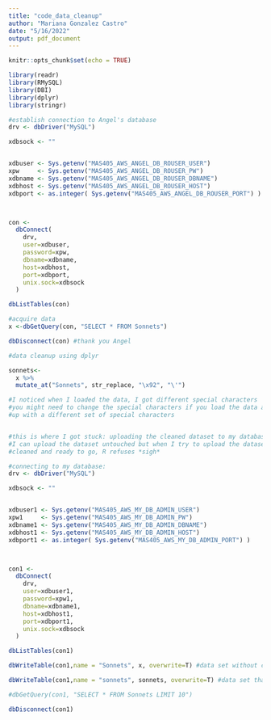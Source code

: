 ```yaml
---
title: "code_data_cleanup"
author: "Mariana Gonzalez Castro"
date: "5/16/2022"
output: pdf_document
---
```


```r
knitr::opts_chunk$set(echo = TRUE)
```

```r
library(readr)
library(RMySQL)
library(DBI)
library(dplyr)
library(stringr)
```

```r
#establish connection to Angel's database
drv <- dbDriver("MySQL")

xdbsock <- ""


xdbuser <- Sys.getenv("MAS405_AWS_ANGEL_DB_ROUSER_USER")
xpw     <- Sys.getenv("MAS405_AWS_ANGEL_DB_ROUSER_PW")
xdbname <- Sys.getenv("MAS405_AWS_ANGEL_DB_ROUSER_DBNAME")
xdbhost <- Sys.getenv("MAS405_AWS_ANGEL_DB_ROUSER_HOST")
xdbport <- as.integer( Sys.getenv("MAS405_AWS_ANGEL_DB_ROUSER_PORT") )



con <-
  dbConnect(
    drv,
    user=xdbuser,
    password=xpw,
    dbname=xdbname,
    host=xdbhost,
    port=xdbport,
    unix.sock=xdbsock
  )

dbListTables(con)

```

```r
#acquire data
x <-dbGetQuery(con, "SELECT * FROM Sonnets")

dbDisconnect(con) #thank you Angel
```

```r
#data cleanup using dplyr

sonnets<- 
  x %>% 
  mutate_at("Sonnets", str_replace, "\x92", "\'") 

#I noticed when I loaded the data, I got different special characters
#you might need to change the special characters if you load the data and end 
#up with a different set of special characters



```


```r
#this is where I got stuck: uploading the cleaned dataset to my database.
#I can upload the dataset untouched but when I try to upload the dataset 
#cleaned and ready to go, R refuses *sigh*

#connecting to my database:
drv <- dbDriver("MySQL")

xdbsock <- ""


xdbuser1 <- Sys.getenv("MAS405_AWS_MY_DB_ADMIN_USER")
xpw1     <- Sys.getenv("MAS405_AWS_MY_DB_ADMIN_PW")
xdbname1 <- Sys.getenv("MAS405_AWS_MY_DB_ADMIN_DBNAME")
xdbhost1 <- Sys.getenv("MAS405_AWS_MY_DB_ADMIN_HOST")
xdbport1 <- as.integer( Sys.getenv("MAS405_AWS_MY_DB_ADMIN_PORT") )



con1 <-
  dbConnect(
    drv,
    user=xdbuser1,
    password=xpw1,
    dbname=xdbname1,
    host=xdbhost1,
    port=xdbport1,
    unix.sock=xdbsock
  )

dbListTables(con1)

dbWriteTable(con1,name = "Sonnets", x, overwrite=T) #data set without cleaning up

dbWriteTable(con1,name = "sonnets", sonnets, overwrite=T) #data set that is cleaned

#dbGetQuery(con1, "SELECT * FROM Sonnets LIMIT 10")

dbDisconnect(con1)
```




